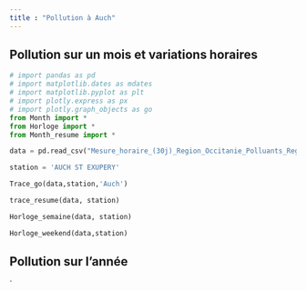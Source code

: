 ```yaml
---
title : "Pollution à Auch"
---
```


## Pollution sur un mois et variations horaires

```python
# import pandas as pd
# import matplotlib.dates as mdates
# import matplotlib.pyplot as plt
# import plotly.express as px
# import plotly.graph_objects as go
from Month import *
from Horloge import *
from Month_resume import *

data = pd.read_csv("Mesure_horaire_(30j)_Region_Occitanie_Polluants_Reglementaires.csv")

station = 'AUCH ST EXUPERY'

Trace_go(data,station,'Auch')

trace_resume(data, station)

Horloge_semaine(data, station)

Horloge_weekend(data,station)

```
## Pollution sur l'année
`